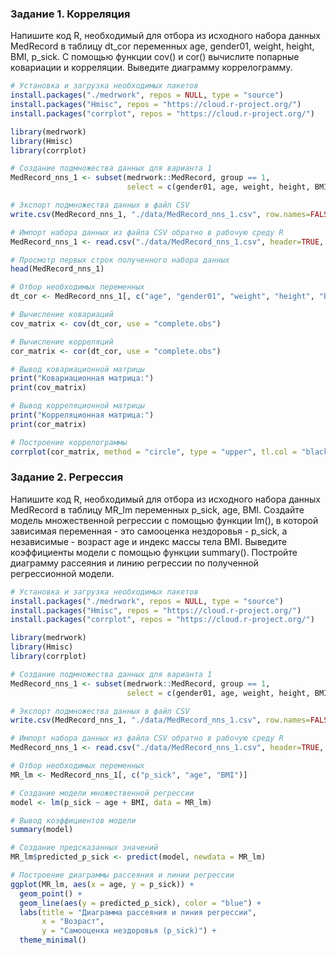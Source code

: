 ### Задание 1. Корреляция
Напишите код R, необходимый для отбора из исходного набора данных MedRecord в таблицу dt_cor переменных age, gender01, weight, height, BMI, p_sick. С помощью функции cov() и cor() вычислите попарные ковариации и корреляции. Выведите диаграмму коррелограмму.

```r
# Установка и загрузка необходимых пакетов
install.packages("./medrwork", repos = NULL, type = "source")
install.packages("Hmisc", repos = "https://cloud.r-project.org/")
install.packages("corrplot", repos = "https://cloud.r-project.org/")

library(medrwork)
library(Hmisc)
library(corrplot)

# Создание подмножества данных для варианта 1
MedRecord_nns_1 <- subset(medrwork::MedRecord, group == 1,
                          select = c(gender01, age, weight, height, BMI, p_sick))

# Экспорт подмножества данных в файл CSV
write.csv(MedRecord_nns_1, "./data/MedRecord_nns_1.csv", row.names=FALSE, fileEncoding="UTF-8")

# Импорт набора данных из файла CSV обратно в рабочую среду R
MedRecord_nns_1 <- read.csv("./data/MedRecord_nns_1.csv", header=TRUE, sep=",", fileEncoding="UTF-8")

# Просмотр первых строк полученного набора данных
head(MedRecord_nns_1)

# Отбор необходимых переменных
dt_cor <- MedRecord_nns_1[, c("age", "gender01", "weight", "height", "BMI", "p_sick")]

# Вычисление ковариаций
cov_matrix <- cov(dt_cor, use = "complete.obs")

# Вычисление корреляций
cor_matrix <- cor(dt_cor, use = "complete.obs")

# Вывод ковариационной матрицы
print("Ковариационная матрица:")
print(cov_matrix)

# Вывод корреляционной матрицы
print("Корреляционная матрица:")
print(cor_matrix)

# Построение коррелограммы
corrplot(cor_matrix, method = "circle", type = "upper", tl.col = "black", tl.srt = 45)
```

### Задание 2. Регрессия

Напишите код R, необходимый для отбора из исходного набора данных MedRecord в таблицу MR_lm переменных p_sick, age, BMI. Создайте модель множественной регрессии с помощью функции lm(), в которой зависимая переменная - это самооценка нездоровья - p_sick, а независимые - возраст age и индекс массы тела BMI. Выведите коэффициенты модели с помощью функции summary(). Постройте диаграмму рассеяния и линию регрессии по полученной регрессионной модели.

```r
# Установка и загрузка необходимых пакетов
install.packages("./medrwork", repos = NULL, type = "source")
install.packages("Hmisc", repos = "https://cloud.r-project.org/")
install.packages("corrplot", repos = "https://cloud.r-project.org/")

library(medrwork)
library(Hmisc)
library(corrplot)

# Создание подмножества данных для варианта 1
MedRecord_nns_1 <- subset(medrwork::MedRecord, group == 1,
                          select = c(gender01, age, weight, height, BMI, p_sick))

# Экспорт подмножества данных в файл CSV
write.csv(MedRecord_nns_1, "./data/MedRecord_nns_1.csv", row.names=FALSE, fileEncoding="UTF-8")

# Импорт набора данных из файла CSV обратно в рабочую среду R
MedRecord_nns_1 <- read.csv("./data/MedRecord_nns_1.csv", header=TRUE, sep=",", fileEncoding="UTF-8")

# Отбор необходимых переменных
MR_lm <- MedRecord_nns_1[, c("p_sick", "age", "BMI")]

# Создание модели множественной регрессии
model <- lm(p_sick ~ age + BMI, data = MR_lm)

# Вывод коэффициентов модели
summary(model)

# Создание предсказанных значений
MR_lm$predicted_p_sick <- predict(model, newdata = MR_lm)

# Построение диаграммы рассеяния и линии регрессии
ggplot(MR_lm, aes(x = age, y = p_sick)) +
  geom_point() +
  geom_line(aes(y = predicted_p_sick), color = "blue") +
  labs(title = "Диаграмма рассеяния и линия регрессии",
       x = "Возраст",
       y = "Самооценка нездоровья (p_sick)") +
  theme_minimal()
```
